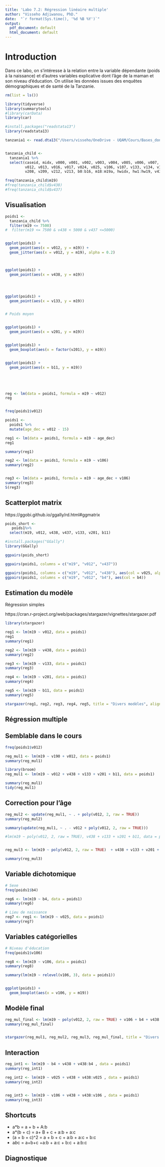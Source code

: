 ```yaml
---
title: 'Labo 7.2: Régression linéaire multiple'
author: "Visseho Adjiwanou, PhD."
date:  "`r format(Sys.time(), '%d %B %Y')`"
output:
  pdf_document: default
  html_document: default
---
```



<!--

library(car)
library(qss)
data("Prestige", package = "car")

data("progresa", package = "qss")
some(Prestige)
head(Prestige)

summary(Prestige)

lm(prestige ~ income, data = Prestige)


install.packages("readstata13")
library(readstata13)

poids <- read.dta13("/Users/visseho/OneDrive - UQAM/Cours/Bases_donnees/weight.dta")

tanzania <- read.dta13("/Users/visseho/OneDrive - UQAM/Cours/Bases_donnees/TZIR63FL.dta")

TZKR63FL

-->

# Introduction
Dans ce labo, on s'intéresse à la relation entre la variable dépendante (poids à la naissance) et d'autres variables explicative dont l'âge de la maman et son niveau d'éducation.
On utilise les données issues des enquêtes démographiques et de santé de la Tanzanie.


```r

rm(list = ls())

library(tidyverse)
library(summarytools)
#library(carData)
library(car)

#install.packages("readstata13")
library(readstata13)

tanzania1 <- read.dta13("/Users/visseho/OneDrive - UQAM/Cours/Bases_donnees/TZKR63FL.dta")


tanzania_child <-
  tanzania1 %>% 
  select(caseid, midx, v000, v001, v002, v003, v004, v005, v006, v007, v008, v009, v010, v011,
         v012, v013, v016, v017, v024, v025, v106, v107, v133, v134, v137, v190, v191, v201,
         v208, v209, v212, v213, b0:b16, m18:m19a, hwidx, hw1:hw19, v437, v438)

freq(tanzania_child$m19)
#freq(tanzania_child$v438)
#freq(tanzania_child$v437)

```

## Visualisation

```r

poids1 <-
  tanzania_child %>% 
  filter(m19 <= 7500)
#  filter(m19 <= 7500 & v438 < 5000 & v437 <=5000)


ggplot(poids1) +
  geom_point(aes(x = v012, y = m19)) +
  geom_jitter(aes(x = v012, y = m19), alpha = 0.2)



ggplot(poids1) +
  geom_point(aes(x = v438, y = m19))




ggplot(poids1) +
  geom_point(aes(x = v133, y = m19))


# Poids moyen


ggplot(poids1) +
  geom_point(aes(x = v201, y = m19))


ggplot(poids1) +
  geom_boxplot(aes(x = factor(v201), y = m19))


ggplot(poids1) +
  geom_point(aes(x = b11, y = m19))






```

```r

reg <- lm(data = poids1, formula = m19 ~ v012)
reg



```


```r
freq(poids1$v012)

poids1 <-
  poids1 %>% 
  mutate(age_dec = v012 - 15)

reg1 <- lm(data = poids1, formula = m19 ~ age_dec)
reg1

summary(reg1)

reg2 <- lm(data = poids1, formula = m19 ~ v106)
summary(reg2)


reg3 <- lm(data = poids1, formula = m19 ~ age_dec + v106)
summary(reg3)
S(reg3)

```


## Scatterplot matrix

https://ggobi.github.io/ggally/rd.html#ggmatrix

```r

poids_short <-
   poids1%>% 
  select(m19, v012, v438, v437, v133, v201, b11)

#install.packages("GGally")
library(GGally)

ggpairs(poids_short)

ggpairs(poids1, columns = c("m19", "v012", "v437"))

ggpairs(poids1, columns = c("m19", "v012", "v438"), aes(col = v025, alpha = .2))
ggpairs(poids1, columns = c("m19", "v012", "b4"), aes(col = b4))

```


## Estimation du modèle

Régression simples

https://cran.r-project.org/web/packages/stargazer/vignettes/stargazer.pdf

```r

library(stargazer)

reg1 <- lm(m19 ~ v012, data = poids1)
reg1
summary(reg1)

reg2 <- lm(m19 ~ v438, data = poids1)
summary(reg2)

reg3 <- lm(m19 ~ v133, data = poids1)
summary(reg3)

reg4 <- lm(m19 ~ v201, data = poids1)
summary(reg4)

reg5 <- lm(m19 ~ b11, data = poids1)
summary(reg5)

stargazer(reg1, reg2, reg3, reg4, reg5, title = "Divers modèles", align = TRUE, type = "text")

```

## Régression multiple

## Semblable dans le cours

```r
freq(poids1$v012)

reg_mul1 <- lm(m19 ~ v190 + v012, data = poids1)
summary(reg_mul1)

```



```r

library(broom)
reg_mul1 <- lm(m19 ~ v012 + v438 + v133 + v201 + b11, data = poids1)

summary(reg_mul1)
tidy(reg_mul1)
```

## Correction pour l'âge


```r

reg_mul2 <- update(reg_mul1, ~ . + poly(v012, 2, raw = TRUE))
summary(reg_mul2)

summary(update(reg_mul1, ~ . - v012 + poly(v012, 2, raw = TRUE)))

#lm(m19 ~ poly(v012, 2, raw = TRUE), v438 + v133 + v201 + b11, data = poids1)


reg_mul3 <- lm(m19 ~ poly(v012, 2, raw = TRUE)  + v438 + v133 + v201 + b11, data = poids1)

summary(reg_mul3)

```

## Variable dichotomique 


```r

# Sexe
freq(poids1$b4)

reg6 <- lm(m19 ~ b4, data = poids1)
summary(reg6)

# Lieu de naissance
reg7 <- reg1 <- lm(m19 ~ v025, data = poids1)
summary(reg7)


```

## Variables catégorielles

```r

# Niveau d'éducation
freq(poids1$v106)

reg8 <- lm(m19 ~ v106, data = poids1)
summary(reg8)

summary(lm(m19 ~ relevel(v106, 3), data = poids1))


ggplot(poids1) +
  geom_boxplot(aes(x = v106, y = m19))
```



## Modèle final

```r

reg_mul_final <- lm(m19 ~ poly(v012, 2, raw = TRUE) + v106 + b4 + v438 + v201 + b11, data = poids1)
summary(reg_mul_final)


stargazer(reg_mul1, reg_mul2, reg_mul3, reg_mul_final, title = "Divers modèles", align = TRUE, type = "text")
```



## Interaction

```r

reg_int1 <- lm(m19 ~ b4 + v438 + v438:b4 , data = poids1)
summary(reg_int1)

```

```r

reg_int2 <- lm(m19 ~ v025 + v438 + v438:v025 , data = poids1)
summary(reg_int2)


reg_int3 <- lm(m19 ~ v106 + v438 + v438:v106 , data = poids1)
summary(reg_int3)
```


## Shortcuts

- a*b  = a + b + A:b
- a*(b + c) = a+ B + c + a:b + a:c
- (a + b + c)^2 = a + b + c + a:b + a:c + b:c
- a*b*c = a+b+c +a:b + a:c + b:c + a:b:c


## Diagnostique
